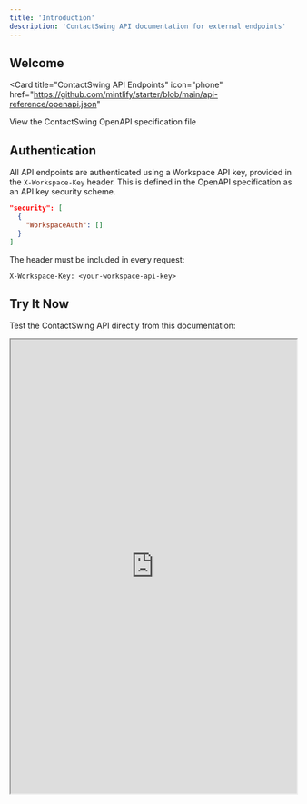 ```yaml
---
title: 'Introduction'
description: 'ContactSwing API documentation for external endpoints'
---
```


## Welcome

<Card
  title="ContactSwing API Endpoints"
  icon="phone"
  href="https://github.com/mintlify/starter/blob/main/api-reference/openapi.json"
>
  View the ContactSwing OpenAPI specification file
</Card>

## Authentication

All API endpoints are authenticated using a Workspace API key, provided in the `X-Workspace-Key` header. This is defined in the OpenAPI specification as an API key security scheme.

```json
"security": [
  {
    "WorkspaceAuth": []
  }
]
```

The header must be included in every request:

```http
X-Workspace-Key: <your-workspace-api-key>
```

## Try It Now

Test the ContactSwing API directly from this documentation:

<iframe 
  src="https://petstore.swagger.io/?url=https://raw.githubusercontent.com/vamsinole/docs/refs/heads/main/api-reference/openapi.json"
  width="100%" 
  height="800px"
  style={{
    border: "none",
    borderRadius: "8px",
    boxShadow: "0 4px 6px rgba(0, 0, 0, 0.1)"
  }}
  title="ContactSwing API Playground"
/>
